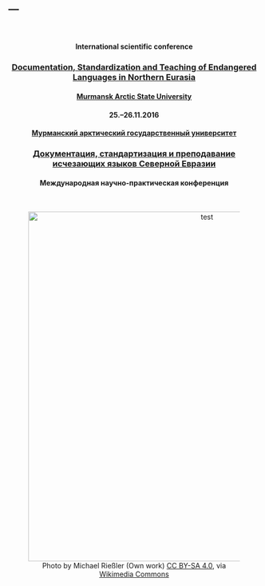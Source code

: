 ---
---

</br>

<center>

#### International scientific conference 
### [Documentation, Standardization and Teaching of Endangered Languages in Northern Eurasia](http://langdoc.github.io/RIGNE2016/eng.html)

#### [Murmansk Arctic State University](http://www.mspu.edu.ru) 
#### 25.–26.11.2016
#### [Мурманский арктический государственный университет](http://www.mspu.edu.ru)

### [Документация, стандартизация и преподавание исчезающих языков Северной Евразии](http://langdoc.github.io/RIGNE2016/rus.html)
#### Международная научно-практическая конференция 

</br>
<figure>
<img src="https://upload.wikimedia.org/wikipedia/commons/2/2f/Blackboard-kildin.jpg" alt="test" style="width:700px">
<figcaption>Photo by Michael Rießler (Own work) [CC BY-SA 4.0](http://creativecommons.org/licenses/by-sa/4.0), via [Wikimedia Commons](https://commons.wikimedia.org)</figcaption>
</figure>
</center>
</br>


